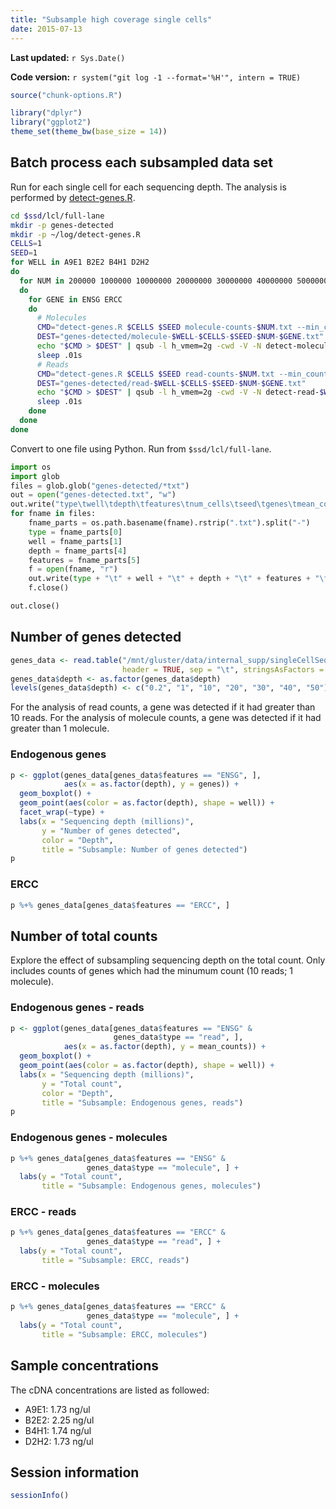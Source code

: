 ```yaml
---
title: "Subsample high coverage single cells"
date: 2015-07-13
---
```


**Last updated:** `r Sys.Date()`

**Code version:** `r system("git log -1 --format='%H'", intern = TRUE)`

```r
source("chunk-options.R")
```

```r
library("dplyr")
library("ggplot2")
theme_set(theme_bw(base_size = 14))
```

## Batch process each subsampled data set

Run for each single cell for each sequencing depth.
The analysis is performed by [detect-genes.R](https://github.com/jdblischak/singleCellSeq/blob/master/code/detect-genes.R).

```bash
cd $ssd/lcl/full-lane
mkdir -p genes-detected
mkdir -p ~/log/detect-genes.R
CELLS=1
SEED=1
for WELL in A9E1 B2E2 B4H1 D2H2
do
  for NUM in 200000 1000000 10000000 20000000 30000000 40000000 50000000
  do
    for GENE in ENSG ERCC
    do
      # Molecules
      CMD="detect-genes.R $CELLS $SEED molecule-counts-$NUM.txt --min_count=1 --min_cells=1 --wells=$WELL --gene=$GENE"
      DEST="genes-detected/molecule-$WELL-$CELLS-$SEED-$NUM-$GENE.txt"
      echo "$CMD > $DEST" | qsub -l h_vmem=2g -cwd -V -N detect-molecule-$WELL-$CELLS-$SEED-$NUM-$GENE -j y -o ~/log/detect-genes.R -l 'hostname=!bigmem01'
      sleep .01s
      # Reads
      CMD="detect-genes.R $CELLS $SEED read-counts-$NUM.txt --min_count=10 --min_cells=1 --wells=$WELL --gene=$GENE"
      DEST="genes-detected/read-$WELL-$CELLS-$SEED-$NUM-$GENE.txt"
      echo "$CMD > $DEST" | qsub -l h_vmem=2g -cwd -V -N detect-read-$WELL-$CELLS-$SEED-$NUM-$GENE -j y -o ~/log/detect-genes.R -l 'hostname=!bigmem01'
      sleep .01s
    done
  done
done
```

Convert to one file using Python.
Run from `$ssd/lcl/full-lane`.

```python
import os
import glob
files = glob.glob("genes-detected/*txt")
out = open("genes-detected.txt", "w")
out.write("type\twell\tdepth\tfeatures\tnum_cells\tseed\tgenes\tmean_counts\n")
for fname in files:
    fname_parts = os.path.basename(fname).rstrip(".txt").split("-")
    type = fname_parts[0]
    well = fname_parts[1]
    depth = fname_parts[4]
    features = fname_parts[5]
    f = open(fname, "r")
    out.write(type + "\t" + well + "\t" + depth + "\t" + features + "\t" + f.read())
    f.close()

out.close()
```

## Number of genes detected

```r
genes_data <- read.table("/mnt/gluster/data/internal_supp/singleCellSeq/lcl/full-lane/genes-detected.txt",
                         header = TRUE, sep = "\t", stringsAsFactors = FALSE)
genes_data$depth <- as.factor(genes_data$depth)
levels(genes_data$depth) <- c("0.2", "1", "10", "20", "30", "40", "50")
```

For the analysis of read counts, a gene was detected if it had greater than 10 reads.
For the analysis of molecule counts, a gene was detected if it had greater than 1 molecule.

### Endogenous genes

```r
p <- ggplot(genes_data[genes_data$features == "ENSG", ],
            aes(x = as.factor(depth), y = genes)) +
  geom_boxplot() +
  geom_point(aes(color = as.factor(depth), shape = well)) +
  facet_wrap(~type) +
  labs(x = "Sequencing depth (millions)",
       y = "Number of genes detected",
       color = "Depth",
       title = "Subsample: Number of genes detected")
p
```

### ERCC

```r
p %+% genes_data[genes_data$features == "ERCC", ]
```

## Number of total counts

Explore the effect of subsampling sequencing depth on the total count.
Only includes counts of genes which had the minumum count (10 reads; 1 molecule).

### Endogenous genes - reads

```r
p <- ggplot(genes_data[genes_data$features == "ENSG" &
                       genes_data$type == "read", ],
            aes(x = as.factor(depth), y = mean_counts)) +
  geom_boxplot() +
  geom_point(aes(color = as.factor(depth), shape = well)) +
  labs(x = "Sequencing depth (millions)",
       y = "Total count",
       color = "Depth",
       title = "Subsample: Endogenous genes, reads")
p
```

### Endogenous genes - molecules

```r
p %+% genes_data[genes_data$features == "ENSG" & 
                 genes_data$type == "molecule", ] +
  labs(y = "Total count",
       title = "Subsample: Endogenous genes, molecules")
```

### ERCC - reads

```r
p %+% genes_data[genes_data$features == "ERCC" & 
                 genes_data$type == "read", ] +
  labs(y = "Total count",
       title = "Subsample: ERCC, reads")
```

### ERCC - molecules

```r
p %+% genes_data[genes_data$features == "ERCC" & 
                 genes_data$type == "molecule", ] +
  labs(y = "Total count",
       title = "Subsample: ERCC, molecules")
```

## Sample concentrations

The cDNA concentrations are listed as followed:

*  A9E1: 1.73 ng/ul 
*  B2E2: 2.25 ng/ul
*  B4H1: 1.74 ng/ul
*  D2H2: 1.73 ng/ul

## Session information

```r
sessionInfo()
```
